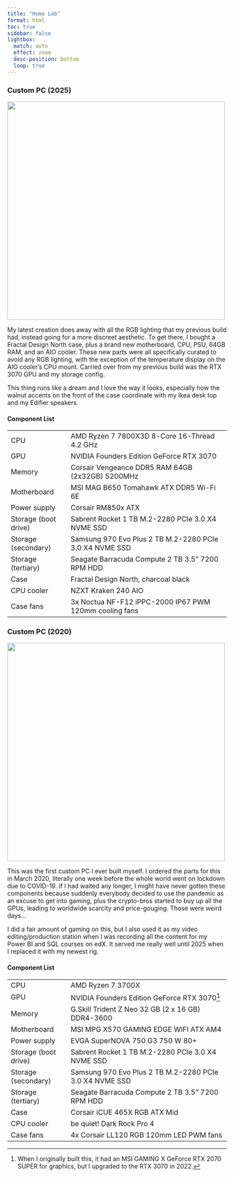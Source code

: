 ```yaml
---
title: "Home Lab"
format: html
toc: true
sidebar: false
lightbox:
  match: auto
  effect: zoom
  desc-position: bottom
  loop: true
---
```


### Custom PC (2025)

![](images/custom-pc2025.jpg){height="500"}

My latest creation does away with all the RGB lighting that my previous build had, instead going for a more discreet aesthetic. To get there, I bought a Fractal Design North case, plus a brand new motherboard, CPU, PSU, 64GB RAM, and an AIO cooler. These new parts were all specifically curated to avoid any RGB lighting, with the exception of the temperature display on the AIO cooler's CPU mount. Carried over from my previous build was the RTX 3070 GPU and my storage config.

This thing runs like a dream and I love the way it looks, especially how the walnut accents on the front of the case coordinate with my Ikea desk top and my Edifier speakers.

#### Component List

|                      |                                                         |
|----------------------|---------------------------------------------------------|
| CPU                  | AMD Ryzen 7 7800X3D 8-Core 16-Thread 4.2 GHz            |
| GPU                  | NVIDIA Founders Edition GeForce RTX 3070                |
| Memory               | Corsair Vengeance DDR5 RAM 64GB (2x32GB) 5200MHz        |
| Motherboard          | MSI MAG B650 Tomahawk ATX DDR5 Wi-Fi 6E                 |
| Power supply         | Corsair RM850x ATX                                      |
| Storage (boot drive) | Sabrent Rocket 1 TB M.2-2280 PCIe 3.0 X4 NVME SSD       |
| Storage (secondary)  | Samsung 970 Evo Plus 2 TB M.2-2280 PCIe 3.0 X4 NVME SSD |
| Storage (tertiary)   | Seagate Barracuda Compute 2 TB 3.5" 7200 RPM HDD        |
| Case                 | Fractal Design North, charcoal black                    |
| CPU cooler           | NZXT Kraken 240 AIO                                     |
| Case fans            | 3x Noctua NF-F12 iPPC-2000 IP67 PWM 120mm cooling fans  |

### Custom PC (2020)

![](images/custom-pc2020.jpg){height="500"}

This was the first custom PC I ever built myself. I ordered the parts for this 
in March 2020, literally one week before the whole world went on lockdown due
to COVID-19. If I had waited any longer, I might have never gotten these
components because suddenly everybody decided to use the pandemic as an excuse to 
get into gaming, plus the crypto-bros started to buy up all the GPUs, leading
to worldwide scarcity and price-gouging. Those were weird days...

I did a fair amount of gaming on this, but I also used it as my video editing/production 
station when I was recording all the content for my Power BI and SQL courses on edX. 
It served me really well until 2025 when I replaced it with my newest rig.

#### Component List

|                      |                                                         |
|----------------------|---------------------------------------------------------|
| CPU                  | AMD Ryzen 7 3700X                                       |
| GPU                  | NVIDIA Founders Edition GeForce RTX 3070[^1]            |
| Memory               | G.Skill Trident Z Neo 32 GB (2 x 16 GB) DDR4-3600       |
| Motherboard          | MSI MPG X570 GAMING EDGE WIFI ATX AM4                   |
| Power supply         | EVGA SuperNOVA 750 G3 750 W 80+                         |
| Storage (boot drive) | Sabrent Rocket 1 TB M.2-2280 PCIe 3.0 X4 NVME SSD       |
| Storage (secondary)  | Samsung 970 Evo Plus 2 TB M.2-2280 PCIe 3.0 X4 NVME SSD |
| Storage (tertiary)   | Seagate Barracuda Compute 2 TB 3.5" 7200 RPM HDD        |
| Case                 | Corsair iCUE 465X RGB ATX Mid                           |
| CPU cooler           | be quiet! Dark Rock Pro 4                               |
| Case fans            | 4x Corsair LL120 RGB 120mm LED PWM fans                 |

[^1]: When I originally built this, it had an MSI GAMING X GeForce RTX 2070 SUPER
for graphics, but I upgraded to the RTX 3070 in 2022. 
